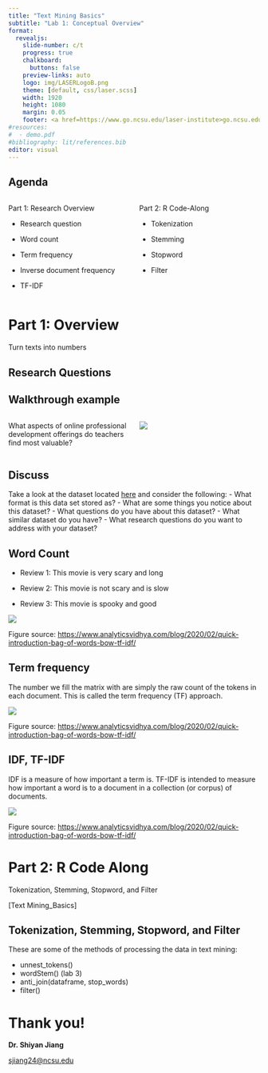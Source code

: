 ```yaml
---
title: "Text Mining Basics"
subtitle: "Lab 1: Conceptual Overview"
format:
  revealjs: 
    slide-number: c/t
    progress: true
    chalkboard: 
      buttons: false
    preview-links: auto
    logo: img/LASERLogoB.png
    theme: [default, css/laser.scss]
    width: 1920
    height: 1080
    margin: 0.05
    footer: <a href=https://www.go.ncsu.edu/laser-institute>go.ncsu.edu/laser-institute
#resources:
#  - demo.pdf
#bibliography: lit/references.bib
editor: visual
---
```


## Agenda

::: columns
::: {.column width="50%"}
Part 1: Research Overview

-   Research question

-   Word count

-   Term frequency

-   Inverse document frequency

-   TF-IDF
:::

::: {.column width="50%"}
Part 2: R Code-Along

-   Tokenization

-   Stemming

-   Stopword

-   Filter
:::
:::

# Part 1: Overview 

Turn texts into numbers

## Research Questions

::: panel-tabset
## Walkthrough example

::: columns
::: {.column width="50%"}
What aspects of online professional development offerings do teachers find most valuable?
:::

::: {.column width="50%"}
![](img/data.png)
:::
:::

## Discuss

Take a look at the dataset located [here](https://github.com/laser-institute/text-mining/tree/main/dataset) and consider the following: - What format is this data set stored as? - What are some things you notice about this dataset? - What questions do you have about this dataset? - What similar dataset do you have? - What research questions do you want to address with your dataset?
:::

## Word Count

-   Review 1: This movie is very scary and long

-   Review 2: This movie is not scary and is slow

-   Review 3: This movie is spooky and good

![](img/wordcount.png){fig-align="center"}

Figure source: <https://www.analyticsvidhya.com/blog/2020/02/quick-introduction-bag-of-words-bow-tf-idf/>

## Term frequency

The number we fill the matrix with are simply the raw count of the tokens in each document. This is called the term frequency (TF) approach.

![](img/termfrequency.png){fig-align="center"}

Figure source: <https://www.analyticsvidhya.com/blog/2020/02/quick-introduction-bag-of-words-bow-tf-idf/>

## IDF, TF-IDF

IDF is a measure of how important a term is. TF-IDF is intended to measure how important a word is to a document in a collection (or corpus) of documents.

![](img/tfidf.png){fig-align="center"}

Figure source: <https://www.analyticsvidhya.com/blog/2020/02/quick-introduction-bag-of-words-bow-tf-idf/>

# Part 2: R Code Along

Tokenization, Stemming, Stopword, and Filter

\[Text Mining_Basics\]

## Tokenization, Stemming, Stopword, and Filter

These are some of the methods of processing the data in text mining:

-   unnest_tokens()
-   wordStem() (lab 3)
-   anti_join(dataframe, stop_words)
-   filter()

# Thank you! 

**Dr. Shiyan Jiang**

[sjiang24\@ncsu.edu](mailto:sjiang24@ncsu.edu)

\

\
\

